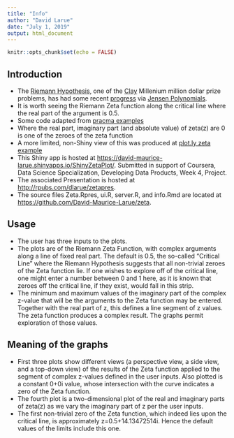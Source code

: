 ```yaml
---
title: "Info"
author: "David Larue"
date: "July 1, 2019"
output: html_document
---
```


```r
knitr::opts_chunk$set(echo = FALSE)
```

## Introduction

- The [Riemann Hypothesis](http://www.claymath.org/millennium-problems/riemann-hypothesis), one of the [Clay](http://www.claymath.org) Millenium million dollar prize problems, has had some recent [progress](https://www.pnas.org/content/116/23/11103) via [Jensen Polynomials](http://mathworld.wolfram.com/JensenPolynomial.html).  
- It is worth seeing the Riemann Zeta function along the critical line where the real part of the argument is 0.5.
- Some code adapted from [pracma examples](https://www.rdocumentation.org/packages/pracma/versions/1.9.9/topics/zeta)
- Where the real part, imaginary part (and absolute value) of zeta(z) are 0 is one of the zeroes of the zeta function
- A more limited, non-Shiny view of this was produced at [plot.ly zeta example](http://rpubs.com/dlarue/zeta)
- This Shiny app is hosted at [https://david-maurice-larue.shinyapps.io/ShinyZetaPlot/](https://david-maurice-larue.shinyapps.io/ShinyZetaPlot/). Submitted in support of Coursera, Data Science Specialization, Developing Data Products, Week 4, Project.
- The associated Presentation is hosted at [http://rpubs.com/dlarue/zetapres](http://rpubs.com/dlarue/zetapres).
- The source files Zeta.Rpres, ui.R, server.R, and info.Rmd are located at [https://github.com/David-Maurice-Larue/zeta](https://github.com/David-Maurice-Larue/zeta). 

## Usage

- The user has three inputs to the plots. 
- The plots are of the Riemann Zeta Function, with complex arguments along a line of fixed real part. The default is 0.5, the so-called "Critical Line" where the Riemann Hypothesis suggests that all non-trivial zeroes of the Zeta function lie. If one wishes to explore off of the critical line, one might enter a number between 0 and 1 here, as it is known that zeroes off the critical line, if they exist, would fall in this strip.
- The minimum and maximum values of the imaginary part of the complex z-value that will be the arguments to the Zeta function may be entered. Together with the real part of z, this defines a line segment of z values. The zeta function produces a complex result. The graphs permit exploration of those values.

## Meaning of the graphs

- First three plots show different views (a perspective view, a side view, and a top-down view) of the results of the Zeta function applied to the segment of complex z-values defined in the user inputs. Also plotted is a constant 0+0i value, whose intersection with the curve indicates a zero of the Zeta function.
- The fourth plot is a two-dimensional plot of the real and imaginary parts of zeta(z) as we vary the imaginary part of z per the user inputs.
- The first non-trivial zero of the Zeta function, which indeed lies upon the critical line, is approximately z=0.5+14.13472514i. Hence the default values of the limits include this one.